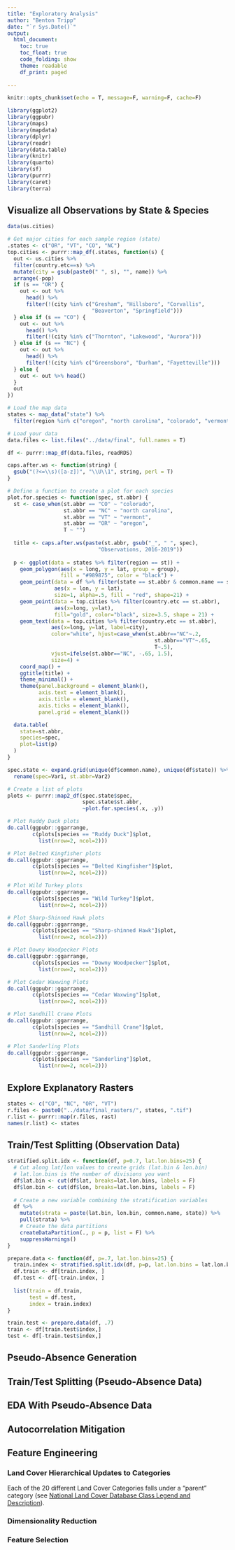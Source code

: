 ```yaml
---
title: "Exploratory Analysis"
author: "Benton Tripp"
date: "`r Sys.Date()`"
output:
  html_document:
    toc: true
    toc_float: true
    code_folding: show
    theme: readable
    df_print: paged
  
---
```


```r
knitr::opts_chunk$set(echo = T, message=F, warning=F, cache=F)

library(ggplot2)
library(ggpubr)
library(maps)
library(mapdata)
library(dplyr)
library(readr)
library(data.table)
library(knitr)
library(quarto)
library(sf)
library(purrr)
library(caret)
library(terra)

```


## Visualize all Observations by State & Species

```r

data(us.cities)

# Get major cities for each sample region (state)
.states <- c("OR", "VT", "CO", "NC")
top.cities <- purrr::map_df(.states, function(s) {
  out <- us.cities %>% 
  filter(country.etc==s) %>%
  mutate(city = gsub(paste0(" ", s), "", name)) %>%
  arrange(-pop)
  if (s == "OR") {
    out <- out %>% 
      head() %>%
      filter(!(city %in% c("Gresham", "Hillsboro", "Corvallis",
                           "Beaverton", "Springfield")))
  } else if (s == "CO") {
    out <- out %>%
      head() %>%
      filter(!(city %in% c("Thornton", "Lakewood", "Aurora")))
  } else if (s == "NC") {
    out <- out %>%
      head() %>%
      filter(!(city %in% c("Greensboro", "Durham", "Fayetteville")))
  } else {
    out <- out %>% head()
  }
  out
})

# Load the map data
states <- map_data("state") %>% 
  filter(region %in% c("oregon", "north carolina", "colorado", "vermont"))

# Load your data
data.files <- list.files("../data/final", full.names = T)

df <- purrr::map_df(data.files, readRDS) 

caps.after.ws <- function(string) {
  gsub("(?<=\\s)([a-z])", "\\U\\1", string, perl = T)
}

# Define a function to create a plot for each species
plot.for.species <- function(spec, st.abbr) {
  st <- case_when(st.abbr == "CO" ~ "colorado",
                  st.abbr == "NC" ~ "north carolina",
                  st.abbr == "VT" ~ "vermont",
                  st.abbr == "OR" ~ "oregon",
                  T ~ "")
  
  title <- caps.after.ws(paste(st.abbr, gsub("_", " ", spec), 
                             "Observations, 2016-2019"))
  
  p <- ggplot(data = states %>% filter(region == st)) +
    geom_polygon(aes(x = long, y = lat, group = group),
                 fill = "#989875", color = "black") +
    geom_point(data = df %>% filter(state == st.abbr & common.name == spec), 
               aes(x = lon, y = lat), 
               size=1, alpha=.5, fill = "red", shape=21) +
    geom_point(data = top.cities %>% filter(country.etc == st.abbr), 
               aes(x=long, y=lat),
               fill="gold", color="black", size=3.5, shape = 21) + 
    geom_text(data = top.cities %>% filter(country.etc == st.abbr), 
              aes(x=long, y=lat, label=city),
              color="white", hjust=case_when(st.abbr=="NC"~.2,
                                               st.abbr=="VT"~.65,
                                               T~.5),
              vjust=ifelse(st.abbr=="NC", -.65, 1.5),
              size=4) + 
    coord_map() +
    ggtitle(title) +
    theme_minimal() +
    theme(panel.background = element_blank(),
          axis.text = element_blank(),
          axis.title = element_blank(),
          axis.ticks = element_blank(),
          panel.grid = element_blank())

  data.table(
    state=st.abbr,
    species=spec,
    plot=list(p)
  )
}

spec.state <- expand.grid(unique(df$common.name), unique(df$state)) %>%
  rename(spec=Var1, st.abbr=Var2) 

# Create a list of plots
plots <- purrr::map2_df(spec.state$spec, 
                        spec.state$st.abbr, 
                        ~plot.for.species(.x, .y))

```

```r

# Plot Ruddy Duck plots
do.call(ggpubr::ggarrange, 
        c(plots[species == "Ruddy Duck"]$plot, 
          list(nrow=2, ncol=2)))

```

```r

# Plot Belted Kingfisher plots
do.call(ggpubr::ggarrange, 
        c(plots[species == "Belted Kingfisher"]$plot, 
          list(nrow=2, ncol=2)))

```

```r

# Plot Wild Turkey plots
do.call(ggpubr::ggarrange, 
        c(plots[species == "Wild Turkey"]$plot, 
          list(nrow=2, ncol=2)))

```

```r

# Plot Sharp-Shinned Hawk plots
do.call(ggpubr::ggarrange, 
        c(plots[species == "Sharp-shinned Hawk"]$plot, 
          list(nrow=2, ncol=2)))

```

```r

# Plot Downy Woodpecker Plots
do.call(ggpubr::ggarrange, 
        c(plots[species == "Downy Woodpecker"]$plot, 
          list(nrow=2, ncol=2)))

```

```r

# Plot Cedar Waxwing Plots
do.call(ggpubr::ggarrange, 
        c(plots[species == "Cedar Waxwing"]$plot, 
          list(nrow=2, ncol=2)))

```

```r

# Plot Sandhill Crane Plots
do.call(ggpubr::ggarrange, 
        c(plots[species == "Sandhill Crane"]$plot, 
          list(nrow=2, ncol=2)))

```

```r

# Plot Sanderling Plots
do.call(ggpubr::ggarrange, 
        c(plots[species == "Sanderling"]$plot, 
          list(nrow=2, ncol=2)))

```

## Explore Explanatory Rasters

```r

states <- c("CO", "NC", "OR", "VT")
r.files <- paste0("../data/final_rasters/", states, ".tif")
r.list <- purrr::map(r.files, rast)
names(r.list) <- states

```

## Train/Test Splitting (Observation Data)

```r

stratified.split.idx <- function(df, p=0.7, lat.lon.bins=25) {
  # Cut along lat/lon values to create grids (lat.bin & lon.bin)
  # lat.lon.bins is the number of divisions you want
  df$lat.bin <- cut(df$lat, breaks=lat.lon.bins, labels = F)
  df$lon.bin <- cut(df$lon, breaks=lat.lon.bins, labels = F)
  
  # Create a new variable combining the stratification variables
  df %>%
    mutate(strata = paste(lat.bin, lon.bin, common.name, state)) %>%
    pull(strata) %>%
    # Create the data partitions
    createDataPartition(., p = p, list = F) %>%
    suppressWarnings()
}

prepare.data <- function(df, p=.7, lat.lon.bins=25) {
  train.index <- stratified.split.idx(df, p=p, lat.lon.bins = lat.lon.bins)
  df.train <- df[train.index, ]
  df.test <- df[-train.index, ]
  
  list(train = df.train, 
       test = df.test,
       index = train.index)
}

train.test <- prepare.data(df, .7)
train <- df[train.test$index,]
test <- df[-train.test$index,]

```

## Pseudo-Absence Generation

## Train/Test Splitting (Pseudo-Absence Data)

## EDA With Pseudo-Absence Data

## Autocorrelation Mitigation

## Feature Engineering

### Land Cover Hierarchical Updates to Categories

Each of the 20 different Land Cover Categories falls under a "parent" category (see [National Land Cover Database Class Legend and Description](https://www.mrlc.gov/data/legends/national-land-cover-database-class-legend-and-description)).

### Dimensionality Reduction

### Feature Selection
